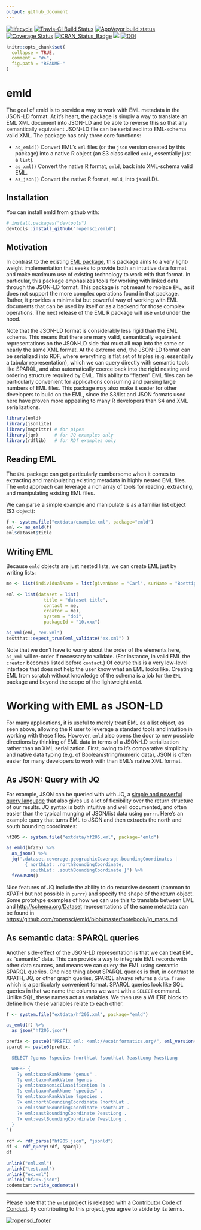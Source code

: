 ```yaml
---
output: github_document
---
```


[![lifecycle](https://img.shields.io/badge/lifecycle-maturing-blue.svg)](https://www.tidyverse.org/lifecycle/#maturing)
[![Travis-CI Build Status](https://travis-ci.org/ropensci/emld.svg?branch=master)](https://travis-ci.org/ropensci/emld) 
[![AppVeyor build status](https://ci.appveyor.com/api/projects/status/github/cboettig/emld?branch=master&svg=true)](https://ci.appveyor.com/project/cboettig/emld)
[![Coverage Status](https://img.shields.io/codecov/c/github/ropensci/emld/master.svg)](https://codecov.io/github/ropensci/emld?branch=master)
[![CRAN_Status_Badge](http://www.r-pkg.org/badges/version/emld)](https://cran.r-project.org/package=emld)
[![](https://badges.ropensci.org/269_status.svg)](https://github.com/ropensci/software-review/issues/269)
[![DOI](https://zenodo.org/badge/108223439.svg)](https://zenodo.org/badge/latestdoi/108223439)


<!-- README.md is generated from README.Rmd. Please edit that file -->

```r
knitr::opts_chunk$set(
  collapse = TRUE,
  comment = "#>",
  fig.path = "README-"
)
```

# emld

The goal of emld is to provide a way to work with EML metadata in the JSON-LD format. At it's heart, the package is simply a way to translate an EML XML document into JSON-LD and be able to reverse this so that any semantically equivalent JSON-LD file can be serialized into EML-schema valid XML.  The package has only three core functions:

- `as_emld()` Convert EML's `xml` files (or the `json` version created by this package) into a native R object (an S3 class called `emld`, essentially just a `list`).
- `as_xml()` Convert the native R format, `emld`, back into XML-schema valid EML.
- `as_json()` Convert the native R format, `emld`, into `json`(LD).


## Installation

You can install emld from github with:

```r
# install.packages("devtools")
devtools::install_github("ropensci/emld")
```



## Motivation


In contrast to the existing [EML package](https://ropensci.github.io/EML), this package aims to a very light-weight implementation that seeks to provide both an intuitive data format and make maximum use of existing technology to work with that format.  In particular, this package emphasizes tools for working with linked data through the JSON-LD format.  This package is not meant to replace `EML`, as it does not support the more complex operations found in that package.  Rather, it provides a minimalist but powerful way of working with EML documents that can be used by itself or as a backend for those complex operations.  The next release of the EML R package will use `emld` under the hood.  

Note that the JSON-LD format is considerably less rigid than the EML schema.  This means that there are many valid, semantically equivalent representations on the JSON-LD side that must all map into the same or nearly the same XML format.  At the extreme end, the JSON-LD format can be serialized into RDF, where everything is flat set of triples (e.g. essentially a tabular representation), which we can query directly with semantic tools like SPARQL, and also automatically coerce back into the rigid nesting and ordering structure required by EML.  This ability to "flatten" EML files can be particularly convenient for applications consuming and parsing large numbers of EML files.  This package may also make it easier for other developers to build on the EML, since the S3/list and JSON formats used here have proven more appealing to many R developers than S4 and XML serializations.


```r
library(emld)
library(jsonlite)
library(magrittr) # for pipes
library(jqr)      # for JQ examples only
library(rdflib)   # for RDf examples only

```


## Reading EML

The `EML` package can get particularly cumbersome when it comes to extracting and manipulating existing metadata in highly nested EML files.  The `emld` approach can leverage a rich array of tools for reading, extracting, and manipulating existing EML files. 

We can parse a simple example and manipulate is as a familiar list object (S3 object):

```r
f <- system.file("extdata/example.xml", package="emld")
eml <- as_emld(f)
eml$dataset$title
```


## Writing EML

Because `emld` objects are just nested lists, we can create EML just by writing lists: 

```r

me <- list(individualName = list(givenName = "Carl", surName = "Boettiger"))

eml <- list(dataset = list(
              title = "dataset title",
              contact = me,
              creator = me),
              system = "doi",
              packageId = "10.xxx")

as_xml(eml, "ex.xml")
testthat::expect_true(eml_validate("ex.xml") )
```

Note that we don't have to worry about the order of the elements here, `as_xml` will re-order if necessary to validate. (For instance, in valid EML the `creator` becomes listed before `contact`.)   Of course this is a very low-level interface that does not help the user know what an EML looks like. Creating EML from scratch without knowledge of the schema is a job for the `EML` package and beyond the scope of the lightweight `emld`.  


# Working with EML as JSON-LD 

For many applications, it is useful to merely treat EML as a list object, as seen above, allowing the R user to leverage a standard tools and intuition in working with these files.  However, `emld` also opens the door to new possible directions by thinking of EML data in terms of a JSON-LD serialization rather than an XML serialization.  First, owing to it's comparative simplicity and native data typing (e.g. of Boolean/string/numeric data), JSON is often easier for many developers to work with than EML's native XML format.  


## As JSON: Query with JQ 

For example, JSON can be queried with with JQ, a [simple and powerful query language](https://stedolan.github.io/jq/manual/) that also gives us a lot of flexibility over the return structure of our results.  JQ syntax is both intuitive and well documented, and often easier than the typical munging of JSON/list data using `purrr`.  Here's an example query that turns EML to JSON and then extracts the north and south bounding coordinates:


```r
hf205 <- system.file("extdata/hf205.xml", package="emld")

as_emld(hf205) %>% 
  as_json() %>% 
  jq('.dataset.coverage.geographicCoverage.boundingCoordinates | 
       { northLat: .northBoundingCoordinate, 
         southLat: .southBoundingCoordinate }') %>%
  fromJSON()
```

Nice features of JQ include the ability to do recursive descent (common to XPATH but not possible in `purrr`) and specify the shape of the return object.  Some prototype examples of how we can use this to translate between EML and <http://schema.org/Dataset> representations of the same metadata can be found in <https://github.com/ropensci/emld/blob/master/notebook/jq_maps.md>



## As semantic data: SPARQL queries


Another side-effect of the JSON-LD representation is that we can treat EML as "semantic" data.  This can provide a way to integrate EML records with other data sources, and means we can query the EML using semantic SPARQL queries.  One nice thing about SPARQL queries is that, in contrast to XPATH, JQ, or other graph queries, SPARQL always returns a `data.frame` which is a particularly convenient format. SPARQL queries look like SQL queries in that we name the columns we want with a `SELECT` command.  Unlike SQL, these names act as variables.  We then use a WHERE block to define how these variables relate to each other.  


```r
f <- system.file("extdata/hf205.xml", package="emld")

as_emld(f) %>%
  as_json("hf205.json")

prefix <- paste0("PREFIX eml: <eml://ecoinformatics.org/", eml_version(), "/>\n")
sparql <- paste0(prefix, '

  SELECT ?genus ?species ?northLat ?southLat ?eastLong ?westLong 

  WHERE { 
    ?y eml:taxonRankName "genus" .
    ?y eml:taxonRankValue ?genus .
    ?y eml:taxonomicClassification ?s .
    ?s eml:taxonRankName "species" .
    ?s eml:taxonRankValue ?species .
    ?x eml:northBoundingCoordinate ?northLat .
    ?x eml:southBoundingCoordinate ?southLat .
    ?x eml:eastBoundingCoordinate ?eastLong .
    ?x eml:westBoundingCoordinate ?westLong .
  }
')
  
rdf <- rdf_parse("hf205.json", "jsonld")
df <- rdf_query(rdf, sparql)
df
```






```r
unlink("eml.xml")
unlink("test.xml")
unlink("ex.xml")
unlink("hf205.json")
codemetar::write_codemeta()
```


----

Please note that the `emld` project is released with a [Contributor Code of Conduct](CODE_OF_CONDUCT.md). By contributing to this project, you agree to abide by its terms.


[![ropensci_footer](https://ropensci.org/public_images/ropensci_footer.png)](https://ropensci.org)
